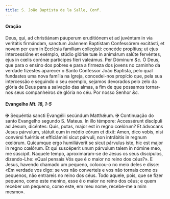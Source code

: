 ```yaml
---
title: S. João Baptista de la Salle, Conf.
---
```



#### Oração
<div class="grid grid-cols-2 gap-5">
  <span class="text-justify">
    Deus, qui, ad christiánam páuperum eruditiónem et ad juvéntam in via
    veritátis firmándam, sanctum Joánnem Baptístam Confessórem excitásti, et
    novam per eum in Ecclésia famíliam collegísti: concéde propítius; ut ejus
    intercessióne et exémplo, stúdio glóriæ tuæ in animárum salúte fervéntes,
    ejus in cœlis corónæ partícipes fíeri valeámus. Per Dóminum <em>&c.</em>
  </span>
  <span class="text-justify">
    Ó Deus, que para o ensino dos pobres e para a firmeza dos jovens no caminho
    da verdade fizestes aparecer o Santo Confessor João Baptista, pelo qual
    fundastes uma nova família na Igreja, concedei-nos propício que, pela sua
    intercessão e seguindo o seu exemplo, sejamos devorados pelo zelo da glória
    de Deus para a salvação das almas, a fim de que possamos tornar-nos seus
    companheiros de glória no céu. Por nosso Senhor <em>&c.</em>
  </span>
</div>

<h4 class="text-center">
  Evangelho <em>Mt. 18, 1-5</em>
</h4>
<div class="grid grid-cols-2 gap-5">
  <span class="text-justify">
    <span class="text-red-500">&#10016;</span> Sequéntia sancti Evangélii
    secúndum Matthǽum.
  </span>
  <span class="text-justify">
    <span class="text-red-500">&#10016;</span> Continuação do santo Evangelho
    segundo S. Mateus.
  </span>
  <span class="text-justify">
    In illo témpore: Accessérunt discípuli ad Jesum, dicéntes: Quis, putas,
    major est in regno cœlórum? Et ádvocans Jesus párvulum, státuit eum in médio
    eórum et dixit: Amen, dico vobis, nisi convérsi fuéritis et efficiámini
    sicut párvuli, non intrábitis in regnum cœlórum. Quicumque ergo humiliáverit
    se sicut párvulus iste, hic est major in regno cœlórum. Et qui suscéperit
    unum párvulum talem in nómine meo, me súscipit.
  </span>
  <span class="text-justify">
    Naquele tempo, aproximaram-se de Jesus os seus discípulos, dizendo-Lhe:
    «Qual pensais Vós que é o maior no reino dos céus?». E Jesus, havendo
    chamado um pequeno, colocou-o no meio deles e disse: «Em verdade vos digo:
    se vos não converteis e vos não tornais como os pequenos, não entrareis no
    reino dos céus. Todo aquele, pois, que se fizer pequeno, como este menino,
    esse é o maior no reino dos céus; e quem receber um pequeno, como este, em
    meu nome, recebe-me a mim mesmo».
  </span>
</div>
